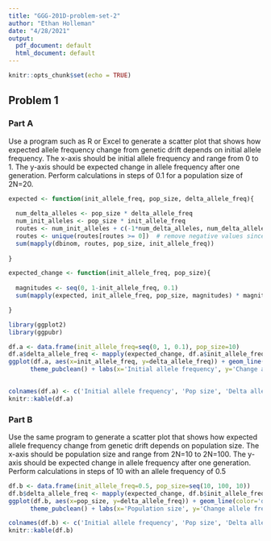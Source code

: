 ```yaml
---
title: "GGG-201D-problem-set-2"
author: "Ethan Holleman"
date: "4/28/2021"
output:
  pdf_document: default
  html_document: default
---
```


```r
knitr::opts_chunk$set(echo = TRUE)
```

## Problem 1

### Part A
Use a program such as R or Excel to generate a scatter plot that shows how expected allele frequency change from genetic drift depends on initial allele frequency. The x-axis should be initial allele frequency and range from 0 to 1. The y-axis should be expected change in allele frequency after one generation. Perform calculations in steps of 0.1 for a population size of 2N=20.

```r

expected <- function(init_allele_freq, pop_size, delta_allele_freq){
  
  num_delta_alleles <- pop_size * delta_allele_freq
  num_init_alleles <- pop_size * init_allele_freq
  routes <- num_init_alleles + c(-1*num_delta_alleles, num_delta_alleles)
  routes <- unique(routes[routes >= 0])  # remove negative values since not possible
  sum(mapply(dbinom, routes, pop_size, init_allele_freq))
  
}
```

```r
expected_change <- function(init_allele_freq, pop_size){
  
  magnitudes <- seq(0, 1-init_allele_freq, 0.1)
  sum(mapply(expected, init_allele_freq, pop_size, magnitudes) * magnitudes)

}
```


```r
library(ggplot2)
library(ggpubr)

df.a <- data.frame(init_allele_freq=seq(0, 1, 0.1), pop_size=10)
df.a$delta_allele_freq <- mapply(expected_change, df.a$init_allele_freq, df.a$pop_size)
ggplot(df.a, aes(x=init_allele_freq, y=delta_allele_freq)) + geom_line(color='dodgerblue') +
      theme_pubclean() + labs(x='Initial allele frequency', y='Change allele freq after 1 gen')
  
```

```r
colnames(df.a) <- c('Initial allele frequency', 'Pop size', 'Delta allele freq 1 gen')
knitr::kable(df.a)
```

### Part B

Use the same program to generate a scatter plot that shows how expected allele frequency change from genetic drift depends on population size. The x-axis should be population size and range from 2N=10 to 2N=100. The y-axis should be expected change in allele frequency after one generation. Perform calculations in steps of 10 with an allele frequency of 0.5

```r
df.b <- data.frame(init_allele_freq=0.5, pop_size=seq(10, 100, 10))
df.b$delta_allele_freq <- mapply(expected_change, df.b$init_allele_freq, df.b$pop_size)
ggplot(df.b, aes(x=pop_size, y=delta_allele_freq)) + geom_line(color='darkred') +
      theme_pubclean() + labs(x='Population size', y='Change allele freq after 1 gen')
```

```r
colnames(df.b) <- c('Initial allele frequency', 'Pop size', 'Delta allele freq 1 gen')
knitr::kable(df.b)
```